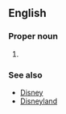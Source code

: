 {{also|Disney World}}
==English==

===Proper noun===
{{en-proper noun}}

# {{alternative spelling of|Disney World|lang=en}}

===See also===
* [[Disney]]
* [[Disneyland]]